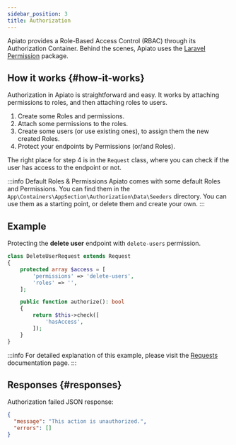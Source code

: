 ```yaml
---
sidebar_position: 3
title: Authorization
---
```


Apiato provides a Role-Based Access Control (RBAC) through its Authorization Container.
Behind the scenes,
Apiato uses the [Laravel Permission](https://github.com/spatie/laravel-permission) package.

## How it works {#how-it-works}

Authorization in Apiato is straightforward and easy.
It works by attaching permissions to roles, and then attaching roles to users.

1. Create some Roles and permissions.
2. Attach some permissions to the roles.
3. Create some users (or use existing ones), to assign them the new created Roles.
4. Protect your endpoints by Permissions (or/and Roles).

The right place for step 4 is in the `Request` class, where you can check if the user has access to the endpoint or not.

:::info Default Roles & Permissions
Apiato comes with some default Roles and Permissions.
You can find them in the `App\Containers\AppSection\Authorization\Data\Seeders` directory.
You can use them as a starting point, or delete them and create your own.
:::

## Example
Protecting the **delete user** endpoint with `delete-users` permission.
```php
class DeleteUserRequest extends Request
{
    protected array $access = [
        'permissions' => 'delete-users',
        'roles' => '',
    ];

    public function authorize(): bool
    {
        return $this->check([
            'hasAccess',
        ]);
    }
}
```

:::info
For detailed explanation of this example, please visit the [Requests](../the-basics/requests) documentation page.
:::

## Responses {#responses}
Authorization failed JSON response:

```json
{
  "message": "This action is unauthorized.",
  "errors": []
}
```
